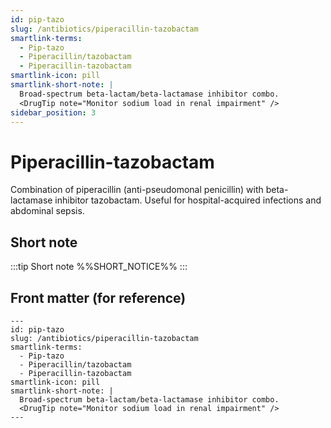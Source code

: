 ```yaml
---
id: pip-tazo
slug: /antibiotics/piperacillin-tazobactam
smartlink-terms:
  - Pip-tazo
  - Piperacillin/tazobactam
  - Piperacillin-tazobactam
smartlink-icon: pill
smartlink-short-note: |
  Broad-spectrum beta-lactam/beta-lactamase inhibitor combo.
  <DrugTip note="Monitor sodium load in renal impairment" />
sidebar_position: 3
---
```


# Piperacillin-tazobactam

Combination of piperacillin (anti-pseudomonal penicillin) with beta-lactamase inhibitor tazobactam.
Useful for hospital-acquired infections and abdominal sepsis.

## Short note

:::tip Short note
%%SHORT_NOTICE%%
:::

## Front matter (for reference)

```mdx
---
id: pip-tazo
slug: /antibiotics/piperacillin-tazobactam
smartlink-terms:
  - Pip-tazo
  - Piperacillin/tazobactam
  - Piperacillin-tazobactam
smartlink-icon: pill
smartlink-short-note: |
  Broad-spectrum beta-lactam/beta-lactamase inhibitor combo.
  <DrugTip note="Monitor sodium load in renal impairment" />
---
```
